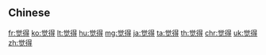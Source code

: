 {{also|覺得}}
==Chinese==
{{zh-see|覺得}}

[[fr:觉得]]
[[ko:觉得]]
[[lt:觉得]]
[[hu:觉得]]
[[mg:觉得]]
[[ja:觉得]]
[[ta:觉得]]
[[th:觉得]]
[[chr:觉得]]
[[uk:觉得]]
[[zh:觉得]]